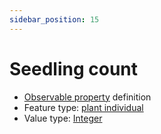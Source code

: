 ```yaml
---
sidebar_position: 15
---
```



# Seedling count

- [Observable property](/viewers/dawe-vocabs?uri=https://linked.data.gov.au/def/nrm/b6a5d847-0698-4cce-8a5e-f2719e142208) definition
- Feature type: [plant individual](http://linked.data.gov.au/def/tern-cv/60d7edf8-98c6-43e9-841c-e176c334d270)
- Value type: [Integer](https://w3id.org/tern/ontologies/tern/Integer)


<Example protocolModule="condition-vegetation-age-class-structure" observableProperty="https://linked.data.gov.au/def/nrm/b6a5d847-0698-4cce-8a5e-f2719e142208" />
